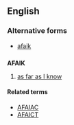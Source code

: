 ==English==

===Alternative forms===
* [[afaik]]

==={{initialism}}===
'''AFAIK'''

# {{Internet slang}} [[as far as I know]]

====Related terms====
* [[AFAIAC]]
* [[AFAICT]]